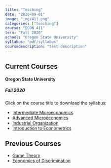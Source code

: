 ```yaml
---
title: "Teaching"
date: "2020-09-01"
image: "img/411.png"
categories: ["teaching"]
course: "ECON 411"
term: "Fall 2020"
school: "Oregon State University"
syllabus: "pdf/syllabus"
coursedescription: "test description"
---
```


<!-- blogdown::hugo_build() -->
<!-- blogdown::serve_site() -->


## Current Courses 
#### Oregon State University
##### Fall 2020
Click on the course title to download the syllabus:

- [Intermediate Microeconomics]()
- [Advanced Microeconomics]()
- [Industrial Organization]()
- [Introduction to Econometrics]()

## Previous Courses
- [Game Theory]()
- [Economics of Discrimination]()



